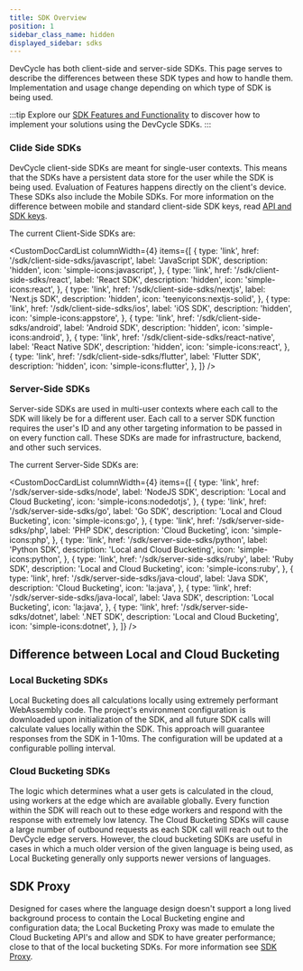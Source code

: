 ```yaml
---
title: SDK Overview
position: 1
sidebar_class_name: hidden
displayed_sidebar: sdks
---
```



DevCycle has both client-side and server-side SDKs. This page serves to describe the differences between these SDK types
and how to handle them. Implementation and usage change depending on which type of SDK is being used.

:::tip
Explore our [SDK Features and Functionality](/sdk/features) to discover how to implement your solutions using the DevCycle SDKs.
:::

<!--tabs-->

### Clide Side SDKs

DevCycle client-side SDKs are meant for single-user contexts. This means that the SDKs have a persistent data store for
the user while the SDK is being used. Evaluation of Features happens directly on the client's device. These SDKs also
include the Mobile SDKs. For more information on the difference between mobile and standard client-side SDK keys,
read [API and SDK keys](/essentials/keys).

The current Client-Side SDKs are:

<CustomDocCardList
  columnWidth={4}
  items={[
    {
      type: 'link',
      href: '/sdk/client-side-sdks/javascript',
      label: 'JavaScript SDK',
      description: 'hidden',
      icon: 'simple-icons:javascript',
    },
    {
      type: 'link',
      href: '/sdk/client-side-sdks/react',
      label: 'React SDK',
      description: 'hidden',
      icon: 'simple-icons:react',
    },
    {
      type: 'link',
      href: '/sdk/client-side-sdks/nextjs',
      label: 'Next.js SDK',
      description: 'hidden',
      icon: 'teenyicons:nextjs-solid',
    },
    {
      type: 'link',
      href: '/sdk/client-side-sdks/ios',
      label: 'iOS SDK',
      description: 'hidden',
      icon: 'simple-icons:appstore',
    },
    {
      type: 'link',
      href: '/sdk/client-side-sdks/android',
      label: 'Android SDK',
      description: 'hidden',
      icon: 'simple-icons:android',
    },
    {
      type: 'link',
      href: '/sdk/client-side-sdks/react-native',
      label: 'React Native SDK',
      description: 'hidden',
      icon: 'simple-icons:react',
    },
    {
      type: 'link',
      href: '/sdk/client-side-sdks/flutter',
      label: 'Flutter SDK',
      description: 'hidden',
      icon: 'simple-icons:flutter',
    },
  ]}
/>

### Server-Side SDKs

Server-side SDKs are used in multi-user contexts where each call to the SDK will likely be for a different user. Each
call to a server SDK function requires the user's ID and any other targeting information to be passed in on every
function call. These SDKs are made for infrastructure, backend, and other such services.

The current Server-Side SDKs are:

<CustomDocCardList
  columnWidth={4}
  items={[
    {
      type: 'link',
      href: '/sdk/server-side-sdks/node',
      label: 'NodeJS SDK',
      description: 'Local and Cloud Bucketing',
      icon: 'simple-icons:nodedotjs',
    },
    {
      type: 'link',
      href: '/sdk/server-side-sdks/go',
      label: 'Go SDK',
      description: 'Local and Cloud Bucketing',
      icon: 'simple-icons:go',
    },
    {
      type: 'link',
      href: '/sdk/server-side-sdks/php',
      label: 'PHP SDK',
      description: 'Cloud Bucketing',
      icon: 'simple-icons:php',
    },
    {
      type: 'link',
      href: '/sdk/server-side-sdks/python',
      label: 'Python SDK',
      description: 'Local and Cloud Bucketing',
      icon: 'simple-icons:python',
    },
    {
      type: 'link',
      href: '/sdk/server-side-sdks/ruby',
      label: 'Ruby SDK',
      description: 'Local and Cloud Bucketing',
      icon: 'simple-icons:ruby',
    },
    {
      type: 'link',
      href: '/sdk/server-side-sdks/java-cloud',
      label: 'Java SDK',
      description: 'Cloud Bucketing',
      icon: 'la:java',
    },
    {
      type: 'link',
      href: '/sdk/server-side-sdks/java-local',
      label: 'Java SDK',
      description: 'Local Bucketing',
      icon: 'la:java',
    },
    {
      type: 'link',
      href: '/sdk/server-side-sdks/dotnet',
      label: '.NET SDK',
      description: 'Local and Cloud Bucketing',
      icon: 'simple-icons:dotnet',
    },
  ]}
/>

## Difference between Local and Cloud Bucketing

<!--tabs-->

### Local Bucketing SDKs

Local Bucketing does all calculations locally using extremely performant WebAssembly code. The project's
environment configuration is downloaded upon initialization of the SDK, and all future SDK calls will calculate values
locally within the SDK. This approach will guarantee responses from the SDK in 1-10ms. The configuration will be updated
at a configurable polling interval.

### Cloud Bucketing SDKs

The logic which determines what a user gets is calculated in the cloud, using workers at the edge which are available
globally. Every function within the SDK will reach out to these edge workers and respond with the response with
extremely low latency. The Cloud Bucketing SDKs will cause a large number of outbound requests as each SDK call will
reach out to the DevCycle edge servers. However, the cloud bucketing SDKs are useful in cases in which a much older
version of the given language is being used, as Local Bucketing generally only supports newer versions of languages.

## SDK Proxy

Designed for cases where the language design doesn't support a long lived background process to contain the Local
Bucketing engine and configuration data; the Local Bucketing Proxy was made to emulate the Cloud Bucketing API's
and allow and SDK to have greater performance; close to that of the local bucketing SDKs. For more information see
[SDK Proxy](./sdk-proxy/index.md).
